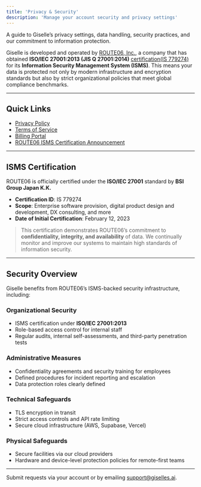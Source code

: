 ```yaml
---
title: 'Privacy & Security'
description: 'Manage your account security and privacy settings'
---
```


A guide to Giselle’s privacy settings, data handling, security practices, and our commitment to information protection.

Giselle is developed and operated by [ROUTE06, Inc.](https://route06.com), a company that has obtained **ISO/IEC 27001:2013 (JIS Q 27001:2014)** [certification(IS 779274)](https://www.bsigroup.com/en-US/products-and-services/assessment-and-certification/validation-and-verification/client-directory-profile/ROUTE0-0047877345-000) for its **Information Security Management System (ISMS)**. This means your data is protected not only by modern infrastructure and encryption standards but also by strict organizational policies that meet global compliance benchmarks.

---

## Quick Links  

- [Privacy Policy](https://giselles.ai/legal/privacy)  
- [Terms of Service](https://giselles.ai/legal/terms)  
- [Billing Portal](https://studio.giselles.ai/settings/team/billing)  
- [ROUTE06 ISMS Certification Announcement](https://route06.com/news/isms)

---

## ISMS Certification

ROUTE06 is officially certified under the **ISO/IEC 27001** standard by **BSI Group Japan K.K.**  
- **Certification ID**: IS 779274  
- **Scope**: Enterprise software provision, digital product design and development, DX consulting, and more  
- **Date of Initial Certification**: February 12, 2023  

> This certification demonstrates ROUTE06’s commitment to **confidentiality, integrity, and availability** of data. We continually monitor and improve our systems to maintain high standards of information security.

---

## Security Overview

Giselle benefits from ROUTE06’s ISMS-backed security infrastructure, including:

### Organizational Security
- ISMS certification under **ISO/IEC 27001:2013**  
- Role-based access control for internal staff  
- Regular audits, internal self-assessments, and third-party penetration tests  

### Administrative Measures
- Confidentiality agreements and security training for employees  
- Defined procedures for incident reporting and escalation  
- Data protection roles clearly defined  

### Technical Safeguards
- TLS encryption in transit  
- Strict access controls and API rate limiting  
- Secure cloud infrastructure (AWS, Supabase, Vercel)

### Physical Safeguards
- Secure facilities via our cloud providers  
- Hardware and device-level protection policies for remote-first teams

---

Submit requests via your account or by emailing support@giselles.ai.
